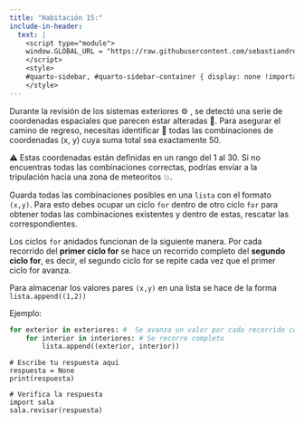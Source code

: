 ```yaml
---
title: "Habitación 15:"
include-in-header:
  text: |
    <script type="module">
    window.GLOBAL_URL = "https://raw.githubusercontent.com/sebastiandres/pyschool_2025/refs/heads/main/quarto/rooms/sala_15.py";
    </script>
    <style>
    #quarto-sidebar, #quarto-sidebar-container { display: none !important; }
    </style>
---
```


Durante la revisión de los sistemas exteriores ⚙️ , se detectó una serie de coordenadas espaciales que parecen estar alteradas 🧮.
Para asegurar el camino de regreso, necesitas identificar 🔎 todas las combinaciones de coordenadas (x, y) cuya suma total sea exactamente 50.

⚠️ Estas coordenadas están definidas en un rango del 1 al 30.
Si no encuentras todas las combinaciones correctas, podrías enviar a la tripulación hacia una zona de meteoritos 💥.

<div class="alert alert-info">
Guarda todas las combinaciones posibles en una `lista` con el formato `(x,y)`. Para esto debes ocupar un ciclo `for`
dentro de otro ciclo `for` para obtener todas las combinaciones existentes y dentro de estas, rescatar las correspondientes.
</div>

::: {.callout-tip title="Pista" collapse="true"}
Los ciclos `for` anidados funcionan de la siguiente manera. Por cada recorrido del **primer ciclo for** se hace un recorrido
completo del **segundo ciclo for**, es decir, el segundo ciclo for se repite cada vez que el primer ciclo for avanza.

Para almacenar los valores pares `(x,y)` en una lista se hace de la forma `lista.append((1,2))`

Ejemplo:
```python
for exterior in exteriores: #  Se avanza un valor por cada recorrido completo del segundo for
    for interior in interiores: # Se recorre completo
        lista.append((exterior, interior))
```
:::

```pyodide-python
# Escribe tu respuesta aquí
respuesta = None
print(respuesta)

# Verifica la respuesta
import sala
sala.revisar(respuesta)
```